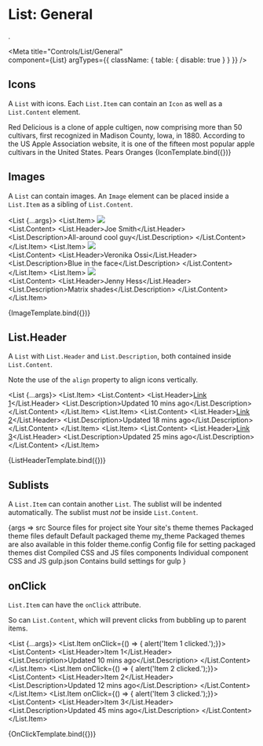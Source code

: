 
# List: General
.

<Meta
  title="Controls/List/General"  
  component={List}
  argTypes={{
    className: { table: { disable: true } }
  }}
/>

## Icons

A `List` with icons. Each `List.Item` can contain an `Icon` as well as 
a `List.Content` element.

<List>
  <List.Item>
    <Icon name="code"/>
    <List.Content>Red Delicious is a clone of apple cultigen, now comprising more than 50 cultivars, first recognized in Madison County, Iowa, in 1880. According to the US Apple Association website, it is one of the fifteen most popular apple cultivars in the United States.</List.Content>
  </List.Item>
  <List.Item>
    <Icon name="code"/>
    <List.Content>Pears</List.Content>                  
  </List.Item>
  <List.Item>
    <Icon name="code"/>
    <List.Content>Oranges</List.Content>                  
  </List.Item>
</List>

<Canvas>
  <Story
    name="Icons"
    args={{ }}>
    {IconTemplate.bind({})}
  </Story>
</Canvas>

## Images

A `List` can contain images. An `Image` element can be placed inside a 
`List.Item` as a sibling of `List.Content`.

<List {...args}>
  <List.Item>
    <Image avatar src='https://react.semantic-ui.com/images/avatar/small/joe.jpg' />    
    <List.Content>
      <List.Header>Joe Smith</List.Header>
      <List.Description>All-around cool guy</List.Description>
    </List.Content>
  </List.Item>
  <List.Item>
    <Image avatar src='https://react.semantic-ui.com/images/avatar/small/veronika.jpg' />    
    <List.Content>
      <List.Header>Veronika Ossi</List.Header>
      <List.Description>Blue in the face</List.Description>
    </List.Content>
  </List.Item>
  <List.Item>
    <Image avatar src='https://react.semantic-ui.com/images/avatar/small/jenny.jpg' />    
    <List.Content>
      <List.Header>Jenny Hess</List.Header>
      <List.Description>Matrix shades</List.Description>
    </List.Content>
  </List.Item>
</List>

<Canvas>
  <Story
    name="Images"
    args={{ align: "center" }}>
    {ImageTemplate.bind({})}
  </Story>
</Canvas>

## List.Header 

A `List` with `List.Header` and `List.Description`, both contained inside 
`List.Content`.

Note the use of the `align` property to align icons vertically.

<List {...args}>
  <List.Item>
    <Icon name="code" size="large" color="teal" inverted circular/>
    <List.Content>
      <List.Header><a href="http://www.google.com">Link 1</a></List.Header>
      <List.Description>Updated 10 mins ago</List.Description>
    </List.Content>
  </List.Item>
  <List.Item>
    <Icon name="code" size="large" color="teal" inverted circular/>
    <List.Content>
      <List.Header><a href="http://www.google.com">Link 2</a></List.Header>
      <List.Description>Updated 18 mins ago</List.Description>
    </List.Content>
  </List.Item>
  <List.Item>
    <Icon name="code" size="large" color="teal" inverted circular/>
    <List.Content>
      <List.Header><a href="http://www.google.com">Link 3</a></List.Header>
      <List.Description>Updated 25 mins ago</List.Description>
    </List.Content>
  </List.Item>
</List>

<Canvas>
  <Story
    name="List.Header"
    args={{ divided: true, align: "top" }}>
    {ListHeaderTemplate.bind({})}
  </Story>
</Canvas>

## Sublists 

A `List.Item` can contain another `List`. The sublist will be indented 
automatically. The sublist must _not_ be inside `List.Content`.

<Canvas>
  <Story
    name="Sublists"
    args={{ }}>
    {args => 
    <List {...args}>
      <List.Item>
        <Icon name='code' />
        <List.Content>
          <List.Header>src</List.Header>
          <List.Description>Source files for project</List.Description>
        </List.Content>
        <List>
          <List.Item>
            <Icon name='code' />
            <List.Content>
              <List.Header>site</List.Header>
              <List.Description>Your site's theme</List.Description>
            </List.Content>
          </List.Item>
          <List.Item>
            <Icon name='code' />
            <List.Content>
              <List.Header>themes</List.Header>
              <List.Description>Packaged theme files</List.Description>
            </List.Content>
            <List>
              <List.Item>
                <Icon name='code' />
                <List.Content>
                  <List.Header>default</List.Header>
                  <List.Description>Default packaged theme</List.Description>
                </List.Content>
              </List.Item>
              <List.Item>
                <Icon name='code' />
                <List.Content>
                  <List.Header>my_theme</List.Header>
                  <List.Description>
                    Packaged themes are also available in this folder
                  </List.Description>
                </List.Content>
              </List.Item>
            </List>
          </List.Item>
          <List.Item>
            <Icon name='circle' />
            <List.Content>
              <List.Header>theme.config</List.Header>
              <List.Description>Config file for setting packaged themes</List.Description>
            </List.Content>
          </List.Item>
        </List>
      </List.Item>
      <List.Item>
        <Icon name='code' />
        <List.Content>
          <List.Header>dist</List.Header>
          <List.Description>Compiled CSS and JS files</List.Description>
          <List>
            <List.Item>
              <Icon name='code' />
              <List.Content>
                <List.Header>components</List.Header>
                <List.Description>Individual component CSS and JS</List.Description>
              </List.Content>
            </List.Item>
          </List>
        </List.Content>
      </List.Item>
      <List.Item>
        <Icon name='circle' />
        <List.Content>
          <List.Header>gulp.json</List.Header>
          <List.Description>Contains build settings for gulp</List.Description>
        </List.Content>
      </List.Item>
    </List>}
  </Story>
</Canvas>

## onClick 

`List.Item` can have the `onClick` attribute.

So can `List.Content`, which will prevent clicks from bubbling up to parent 
items.

<List {...args}>
  <List.Item onClick={() => { alert('Item 1 clicked.');}}>
    <Icon name="code" size="large" color="teal" inverted circular/>
    <List.Content>
      <List.Header>Item 1</List.Header>
      <List.Description>Updated 10 mins ago</List.Description>
    </List.Content>
  </List.Item>
  <List.Item onClick={() => { alert('Item 2 clicked.');}}>
    <Icon name="code" size="large" color="teal" inverted circular/>
    <List.Content>
      <List.Header>Item 2</List.Header>
      <List.Description>Updated 12 mins ago</List.Description>
    </List.Content>
  </List.Item>
  <List.Item onClick={() => { alert('Item 3 clicked.');}}>
    <Icon name="code" size="large" color="teal" inverted circular/>
    <List.Content>
      <List.Header>Item 3</List.Header>
      <List.Description>Updated 45 mins ago</List.Description>
    </List.Content>
  </List.Item>
</List>

<Canvas>
  <Story
    name="onClick"
    args={{ divided: true, align: "center" }}>
    {OnClickTemplate.bind({})}
  </Story>
</Canvas>

